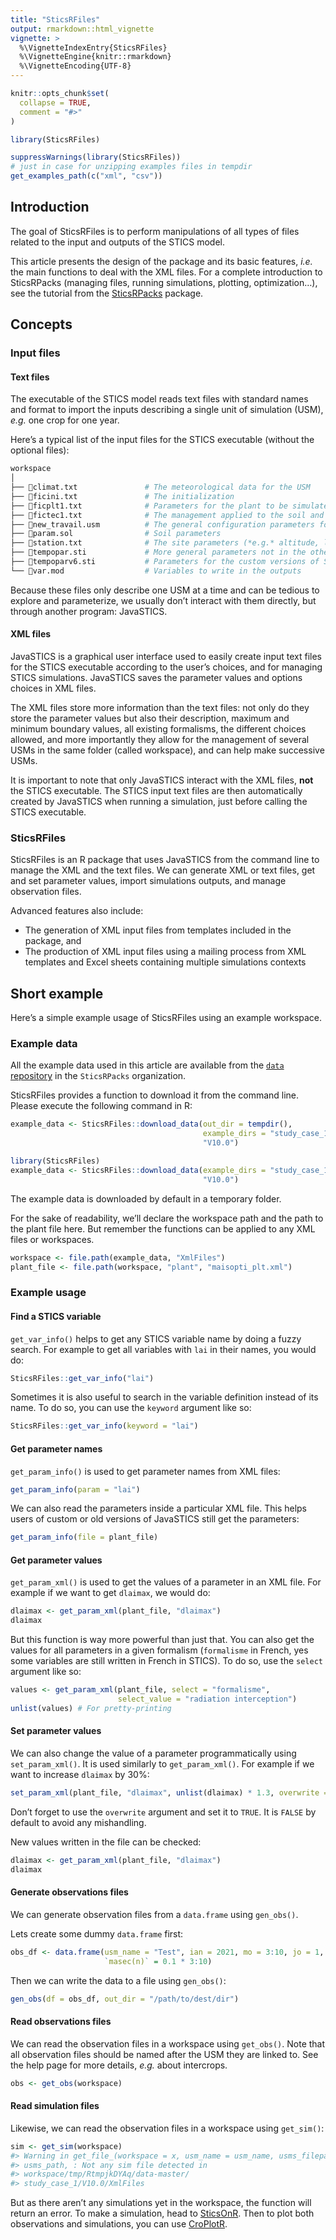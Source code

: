 ```yaml
---
title: "SticsRFiles"
output: rmarkdown::html_vignette
vignette: >
  %\VignetteIndexEntry{SticsRFiles}
  %\VignetteEngine{knitr::rmarkdown}
  %\VignetteEncoding{UTF-8}
---
```


```r
knitr::opts_chunk$set(
  collapse = TRUE,
  comment = "#>"
)
```
```r
library(SticsRFiles)
```

```r
suppressWarnings(library(SticsRFiles))
# just in case for unzipping examples files in tempdir
get_examples_path(c("xml", "csv"))
```

## Introduction

The goal of SticsRFiles is to perform manipulations of all types of files related to the input and outputs of the STICS model.

This article presents the design of the package and its basic features, *i.e.* the main functions to deal with the XML files. For a complete introduction to SticsRPacks (managing files, running simulations, plotting, optimization...), see the tutorial from the [SticsRPacks](https://sticsrpacks.github.io/SticsRPacks/) package.

## Concepts

### Input files

#### Text files

The executable of the STICS model reads text files with standard names and format to import the inputs describing a single unit of simulation (USM), *e.g.* one crop for one year.

Here's a typical list of the input files for the STICS executable (without the optional files):

```bash
workspace
│
├── 📜climat.txt               # The meteorological data for the USM
├── 📜ficini.txt               # The initialization
├── 📜ficplt1.txt              # Parameters for the plant to be simulated
├── 📜fictec1.txt              # The management applied to the soil and crop
├── 📜new_travail.usm          # The general configuration parameters for the USM
├── 📜param.sol                # Soil parameters
├── 📜station.txt              # The site parameters (*e.g.* altitude, latitude)
├── 📜tempopar.sti             # More general parameters not in the other files
├── 📜tempoparv6.sti           # Parameters for the custom versions of STICS
└── 📜var.mod                  # Variables to write in the outputs
```

Because these files only describe one USM at a time and can be tedious to explore and parameterize, we usually don't interact with them directly, but through another program: JavaSTICS.


#### XML files

JavaSTICS is a graphical user interface used to easily create input text files for the STICS executable according to the user's choices, and for managing STICS simulations. JavaSTICS saves the parameter values and options choices in XML files.

The XML files store more information than the text files: not only do they store the parameter values but also their description, maximum and minimum boundary values, all existing formalisms, the different choices allowed, and more importantly they allow for the management of several USMs in the same folder (called workspace), and can help make successive USMs.

It is important to note that only JavaSTICS interact with the XML files, **not** the STICS executable. The STICS input text files are then automatically created by JavaSTICS when running a simulation, just before calling the STICS executable.

### SticsRFiles

SticsRFiles is an R package that uses JavaSTICS from the command line to manage the XML and the text files. We can generate XML or text files, get and set parameter values, import simulations outputs, and manage observation files.

Advanced features also include:

* The generation of XML input files from templates included in the package, and
* The production of XML input files using a mailing process from XML templates and Excel sheets containing multiple simulations contexts

## Short example

Here's a simple example usage of SticsRFiles using an example workspace.

### Example data

All the example data used in this article are available from the [`data` repository](https://github.com/SticsRPacks/data) in the `SticsRPacks` organization.

SticsRFiles provides a function to download it from the command line. Please execute the following command in R:

```r
example_data <- SticsRFiles::download_data(out_dir = tempdir(),
                                           example_dirs = "study_case_1",
                                           "V10.0")
```

```r
library(SticsRFiles)
example_data <- SticsRFiles::download_data(example_dirs = "study_case_1",
                                           "V10.0")
```

The example data is downloaded by default in a temporary folder.

For the sake of readability, we'll declare the workspace path and the path to the plant file here. But remember the functions can be applied to any XML files or workspaces.

```r
workspace <- file.path(example_data, "XmlFiles")
plant_file <- file.path(workspace, "plant", "maisopti_plt.xml")
```


### Example usage

#### Find a STICS variable

`get_var_info()` helps to get any STICS variable name by doing a fuzzy search. For example to get all variables with `lai` in their names, you would do:

```r
SticsRFiles::get_var_info("lai")
```

Sometimes it is also useful to search in the variable definition instead of its name. To do so, you can use the `keyword` argument like so:

```r
SticsRFiles::get_var_info(keyword = "lai")
```

#### Get parameter names

`get_param_info()` is used to get parameter names from XML files:

```r
get_param_info(param = "lai")
```

We can also read the parameters inside a particular XML file. This helps users of custom or old versions of JavaSTICS still get the parameters:

```r
get_param_info(file = plant_file)
```

#### Get parameter values

`get_param_xml()` is used to get the values of a parameter in an XML file. For example if we want to get `dlaimax`, we would do:

```r
dlaimax <- get_param_xml(plant_file, "dlaimax")
dlaimax
```

But this function is way more powerful than just that. You can also get the values for all parameters in a given formalism (`formalisme` in French, yes some variables are still written in French in STICS). To do so, use the `select` argument like so:

```r
values <- get_param_xml(plant_file, select = "formalisme",
                        select_value = "radiation interception")
unlist(values) # For pretty-printing
```

#### Set parameter values

We can also change the value of a parameter programmatically using `set_param_xml()`. It is used similarly to `get_param_xml()`. For example if we want to increase `dlaimax` by 30%:

```r
set_param_xml(plant_file, "dlaimax", unlist(dlaimax) * 1.3, overwrite = TRUE)
```

Don't forget to use the `overwrite` argument and set it to `TRUE`. It is `FALSE` by default to avoid any mishandling.

New values written in the file can be checked:

```r
dlaimax <- get_param_xml(plant_file, "dlaimax")
dlaimax
```

#### Generate observations files

We can generate observation files from a `data.frame` using `gen_obs()`.

Lets create some dummy `data.frame` first:

```r
obs_df <- data.frame(usm_name = "Test", ian = 2021, mo = 3:10, jo = 1,
                     `masec(n)` = 0.1 * 3:10)
```

Then we can write the data to a file using `gen_obs()`:

```r
gen_obs(df = obs_df, out_dir = "/path/to/dest/dir")
```

#### Read observations files

We can read the observation files in a workspace using `get_obs()`. Note that all observation files should be named after the USM they are linked to. See the help page for more details, *e.g.* about intercrops.

```r
obs <- get_obs(workspace)
```

#### Read simulation files

Likewise, we can read the observation files in a workspace using `get_sim()`:

```r
sim <- get_sim(workspace)
#> Warning in get_file_(workspace = x, usm_name = usm_name, usms_filepath =
#> usms_path, : Not any sim file detected in
#> workspace/tmp/RtmpjkDYAq/data-master/
#> study_case_1/V10.0/XmlFiles
```

But as there aren't any simulations yet in the workspace, the function will return an error. To make a simulation, head to [SticsOnR](https://sticsrpacks.github.io/SticsOnR/). Then to plot both observations and simulations, you can use [CroPlotR](https://sticsrpacks.github.io/CroPlotR/).
